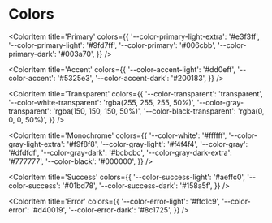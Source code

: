 
# Colors

<ColorPalette>

<ColorItem
  title='Primary'
  colors={{
    '--color-primary-light-extra': '#e3f3ff',
    '--color-primary-light': '#9fd7ff',
    '--color-primary': '#006cbb',
    '--color-primary-dark': '#003a70',
  }}
/>

<ColorItem
  title='Accent'
  colors={{
    '--color-accent-light': '#dd0eff',
    '--color-accent': '#5325e3',
    '--color-accent-dark': '#200183',
  }}
/>

<ColorItem
  title='Transparent'
  colors={{
    '--color-transparent': 'transparent',
    '--color-white-transparent': 'rgba(255, 255, 255, 50%)',
    '--color-gray-transparent': 'rgba(150, 150, 150, 50%)',
    '--color-black-transparent': 'rgba(0, 0, 0, 50%)',
  }}
/>

<ColorItem
  title='Monochrome'
  colors={{
    '--color-white': '#ffffff',
    '--color-gray-light-extra': '#f9f8f8',
    '--color-gray-light': '#f4f4f4',
    '--color-gray': '#dfdfdf',
    '--color-gray-dark': '#bcbcbc',
    '--color-gray-dark-extra': '#777777',
    '--color-black': '#000000',
  }}
/>

<ColorItem
  title='Success'
  colors={{
    '--color-success-light': '#aeffc0',
    '--color-success': '#01bd78',
    '--color-success-dark': '#158a5f',
  }}
/>

<ColorItem
    title='Error'
    colors={{
      '--color-error-light': '#ffc1c9',
      '--color-error': '#d40019',
      '--color-error-dark': '#8c1725',
    }}
/>
</ColorPalette>

